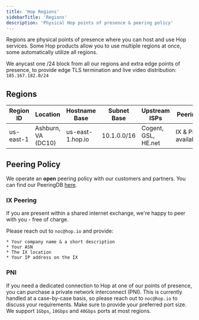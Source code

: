 ```yaml
---
title: 'Hop Regions'
sidebarTitle: 'Regions'
description: 'Physical Hop points of presence & peering policy'
---
```


Regions are physical points of presence where you can host and use Hop services.
Some Hop products allow you to use multiple regions at once, some automatically
utilize all regions.

We anycast one /24 block from all our regions and extra edge points of presence,
to provide edge TLS termination and live video distribution: `185.167.182.0/24`

## Regions

| Region ID | Location           | Hostname Base    | Subnet Base | Upstream ISPs       | Peering            |
| --------- | ------------------ | ---------------- | ----------- | ------------------- | ------------------ |
| us-east-1 | Ashburn, VA (DC10) | us-east-1.hop.io | 10.1.0.0/16 | Cogent, GSL, HE.net | IX & PNI available |

## Peering Policy

We operate an **open** peering policy with our customers and partners. You can find our PeeringDB [here](https://www.peeringdb.com/net/26508).

### IX Peering

If you are present within a shared internet exchange, we're happy to peer with you - free of charge.

Please reach out to `noc@hop.io` and provide:

    * Your company name & a short description
    * Your ASN
    * The IX location
    * Your IP address on the IX

### PNI

If you need a dedicated connection to Hop at one of our points of presence, you can purchase a private network interconnect (PNI). This is currently handled at a case-by-case basis, so please reach out to `noc@hop.io` to discuss your requirements. Make sure to provide your preferred port size. We support `1Gbps`, `10Gbps` and `40Gbps` ports at most regions.
